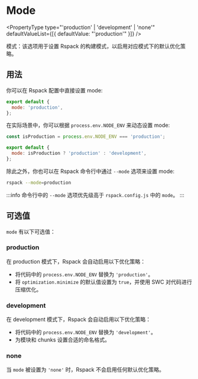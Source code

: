 
<WebpackLicense from="https://webpack.js.org/configuration/node/" />

# Mode

<PropertyType
  type="'production' | 'development' | 'none'"
  defaultValueList={[{ defaultValue: "'production'" }]}
/>

模式：该选项用于设置 Rspack 的构建模式，以启用对应模式下的默认优化策略。

## 用法

你可以在 Rspack 配置中直接设置 mode:

```js title="rspack.config.mjs"
export default {
  mode: 'production',
};
```

在实际场景中，你可以根据 `process.env.NODE_ENV` 来动态设置 mode:

```js title="rspack.config.mjs"
const isProduction = process.env.NODE_ENV === 'production';

export default {
  mode: isProduction ? 'production' : 'development',
};
```

除此之外，你也可以在 Rspack 命令行中通过 `--mode` 选项来设置 mode:

```bash
rspack --mode=production
```

:::info
命令行中的 `--mode` 选项优先级高于 `rspack.config.js` 中的 `mode`。
:::

## 可选值

`mode` 有以下可选值：

### production

在 production 模式下，Rspack 会自动启用以下优化策略：

- 将代码中的 `process.env.NODE_ENV` 替换为 `'production'`。
- 将 `optimization.minimize` 的默认值设置为 `true`，并使用 SWC 对代码进行压缩优化。

### development

在 development 模式下，Rspack 会自动启用以下优化策略：

- 将代码中的 `process.env.NODE_ENV` 替换为 `'development'`。
- 为模块和 chunks 设置合适的命名格式。

### none

当 `mode` 被设置为 `'none'` 时，Rspack 不会启用任何默认优化策略。
